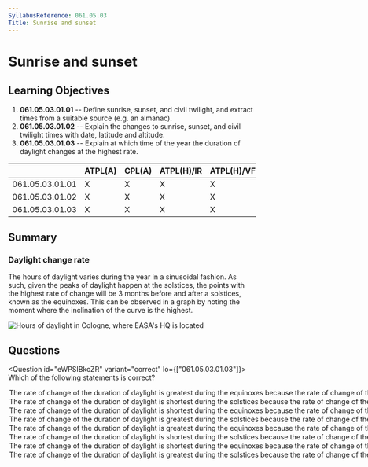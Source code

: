 ```yaml
---
SyllabusReference: 061.05.03
Title: Sunrise and sunset
---
```


# Sunrise and sunset

## Learning Objectives

1. **061.05.03.01.01** -- Define sunrise, sunset, and civil twilight, and
   extract times from a suitable source (e.g. an almanac).
2. **061.05.03.01.02** -- Explain the changes to sunrise, sunset, and civil
   twilight times with date, latitude and altitude.
3. **061.05.03.01.03** -- Explain at which time of the year the duration of
   daylight changes at the highest rate.

|                 | ATPL(A) | CPL(A) | ATPL(H)/IR | ATPL(H)/VFR | CPL(H) | IR  | CBIR(A) |
| --------------- | ------- | ------ | ---------- | ----------- | ------ | --- | ------- |
| 061.05.03.01.01 | X       | X      | X          | X           | X      |     |         |
| 061.05.03.01.02 | X       | X      | X          | X           | X      |     |         |
| 061.05.03.01.03 | X       | X      | X          | X           | X      |     |         |

## Summary

### Daylight change rate

The hours of daylight varies during the year in a sinusoidal fashion. As such,
given the peaks of daylight happen at the solstices, the points with the highest
rate of change will be 3 months before and after a solstices, known as the
equinoxes. This can be observed in a graph by noting the moment where the
inclination of the curve is the highest.

![Hours of daylight in Cologne, where EASA's HQ is located](images/061.05.03-01)

## Questions

<Question id="eWPSIBkcZR" variant="correct" lo={["061.05.03.01.03"]}>
  <Text variant="oneCorrect">
    Which of the following statements is correct?
  </Text>
  <Option id="eWPSIBkcZR-1" key="1" correct why="">
    The rate of change of the duration of daylight is greatest during the
    equinoxes because the rate of change of the duration of daylight is directly
    proportional to the declination of the sun.
  </Option>
  <Option id="eWPSIBkcZR-2" key="2" correct why="">
    The rate of change of the duration of daylight is shortest during the
    solstices because the rate of change of the duration of daylight is directly
    proportional to the declination of the sun.
  </Option>
  <Option id="eWPSIBkcZR-3" key="1" why="">
    The rate of change of the duration of daylight is shortest during the
    equinoxes because the rate of change of the duration of daylight is directly
    proportional to the declination of the sun.
  </Option>
  <Option id="eWPSIBkcZR-4" key="2" why="">
    The rate of change of the duration of daylight is greatest during the
    solstices because the rate of change of the duration of daylight is directly
    proportional to the declination of the sun.
  </Option>
  <Option id="eWPSIBkcZR-5" key="1" why="">
    The rate of change of the duration of daylight is greatest during the
    equinoxes because the rate of change of the duration of daylight is
    inversely proportional to the declination of the sun.
  </Option>
  <Option id="eWPSIBkcZR-6" key="2" why="">
    The rate of change of the duration of daylight is shortest during the
    solstices because the rate of change of the duration of daylight is
    inversely proportional to the declination of the sun.
  </Option>
  <Option id="eWPSIBkcZR-7" key="1" why="">
    The rate of change of the duration of daylight is shortest during the
    equinoxes because the rate of change of the duration of daylight is
    inversely proportional to the declination of the sun.
  </Option>
  <Option id="eWPSIBkcZR-8" key="2" why="">
    The rate of change of the duration of daylight is greatest during the
    solstices because the rate of change of the duration of daylight is
    inversely proportional to the declination of the sun.
  </Option>
</Question>
